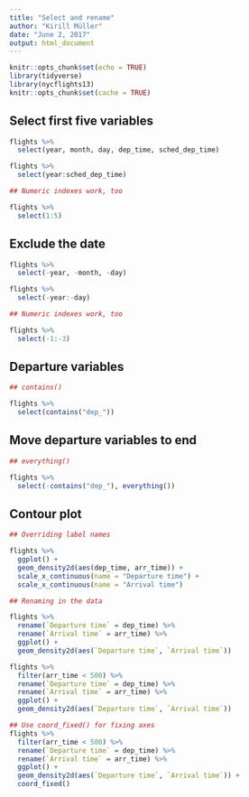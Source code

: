 ```yaml
---
title: "Select and rename"
author: "Kirill Müller"
date: "June 2, 2017"
output: html_document
---
```


```r
knitr::opts_chunk$set(echo = TRUE)
library(tidyverse)
library(nycflights13)
knitr::opts_chunk$set(cache = TRUE)
```

## Select first five variables

```r
flights %>%
  select(year, month, day, dep_time, sched_dep_time)
```

```r
flights %>%
  select(year:sched_dep_time)
```

```r
## Numeric indexes work, too

flights %>%
  select(1:5)
```


## Exclude the date

```r
flights %>%
  select(-year, -month, -day)
```

```r
flights %>%
  select(-year:-day)
```

```r
## Numeric indexes work, too

flights %>%
  select(-1:-3)
```

## Departure variables

```r
## contains()

flights %>% 
  select(contains("dep_"))
```


## Move departure variables to end

```r
## everything()

flights %>%
  select(-contains("dep_"), everything())
```

## Contour plot

```r
## Overriding label names

flights %>% 
  ggplot() +
  geom_density2d(aes(dep_time, arr_time)) +
  scale_x_continuous(name = "Departure time") +
  scale_x_continuous(name = "Arrival time")
```


```r
## Renaming in the data

flights %>% 
  rename(`Departure time` = dep_time) %>%
  rename(`Arrival time` = arr_time) %>%
  ggplot() +
  geom_density2d(aes(`Departure time`, `Arrival time`))
```


```r
flights %>% 
  filter(arr_time < 500) %>%
  rename(`Departure time` = dep_time) %>%
  rename(`Arrival time` = arr_time) %>%
  ggplot() +
  geom_density2d(aes(`Departure time`, `Arrival time`))
```

```r
## Use coord_fixed() for fixing axes
flights %>% 
  filter(arr_time < 500) %>%
  rename(`Departure time` = dep_time) %>%
  rename(`Arrival time` = arr_time) %>%
  ggplot() +
  geom_density2d(aes(`Departure time`, `Arrival time`)) +
  coord_fixed()
```
